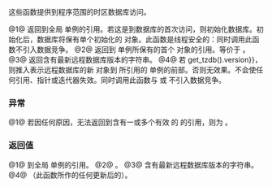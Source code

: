 {{cpp/chrono/title|get_tzdb_list|get_tzdb|remote_version|reload_tzdb}}
{{cpp/chrono/navbar}}
{{dcl begin}}
{{dcl|since=c++20|num=1|1=
std::chrono::tzdb_list&amp; get_tzdb_list();
}}
{{dcl|since=c++20|num=2|1=
const std::chrono::tzdb&amp; get_tzdb();
}}
{{dcl|since=c++20|num=3|1=
std::string remote_version();
}}
{{dcl|since=c++20|num=4|1=
const std::chrono::tzdb&amp; reload_tzdb();
}}
{{dcl end}}

这些函数提供到程序范围的时区数据库访问。

@1@ 返回到全局 {{lc|std::chrono::tzdb_list}} 单例的引用。若这是到数据库的首次访问，则初始化数据库。初始化后，数据库将保有单个初始化的 {{lc|std::chrono::tzdb}} 对象。此函数是线程安全的：同时调用此函数不引入数据竞争。
@2@ 返回到 {{tt|tzdb_list}} 单例所保有的首个 {{lc|std::chrono::tzdb}} 对象的引用。等价于 {{c|std::chrono::get_tzdb_list().front()}}。
@3@ 返回含有最新远程数据库版本的字符串。
@4@ 若 {{c|remote_version() !{{=}} get_tzdb().version}}，则推入表示远程数据库的新 {{tt|tzdb}} 对象到 {{tt|get_tzdb_list()}} 所引用的 {{tt|tzdb_list}} 单例的前部。否则无效果。不会使任何引用、指针或迭代器失效。同时调用此函数与 {{c|get_tzdb_list().front()}} 或 {{c|get_tzdb_list().erase_after()}} 不引入数据竞争。

=== 异常 ===
@1@ 若因任何原因，无法返回到含有一或多个有效 {{tt|tzdb}} 的 {{tt|tzdb_list}} 的引用，则为 {{lc|std::runtime_error}}。

=== 返回值 ===
@1@ 到全局 {{lc|std::chrono::tzdb_list}} 单例的引用。
@2@ {{c|std::chrono::get_tzdb_list().front()}}。
@3@ 含有最新远程数据库版本的字符串。
@4@ （此函数所作的任何更新后的）{{c|std::chrono::get_tzdb_list().front()}}。

{{langlinks|en|es|ja|ru}}